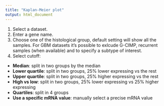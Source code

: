 ```yaml
---
title: "Kaplan-Meier plot"
output: html_document
---
```


1. Select a dataset.
2. Enter a gene name.
3. Choose one of the histological group, default setting will show all the samples. For GBM datasets it's possible to exlcude G-CIMP, recurrent samples (when available) and to specify a subtype of interest.   
4. Select cutoff:       
  + **Median**: split in two groups by the median   
  + **Lower quartile**: split in two groups, 25% lower expressing vs the rest   
  + **Upper quartile**: split in two groups, 25% higher expressing vs the rest   
  + **High vs low**: split in two groups, 25% lower expressing vs 25% higher expressing   
  + **Quartiles**: split in 4 groups  
  + **Use a specific mRNA value**: manually select a precise mRNA value   
